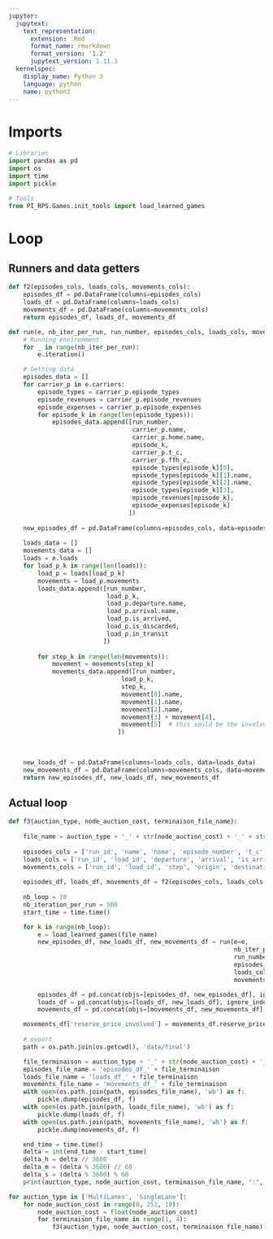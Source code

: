 ```yaml
---
jupyter:
  jupytext:
    text_representation:
      extension: .Rmd
      format_name: rmarkdown
      format_version: '1.2'
      jupytext_version: 1.11.3
  kernelspec:
    display_name: Python 3
    language: python
    name: python3
---
```


# Imports

```python
# Libraries
import pandas as pd
import os
import time 
import pickle

# Tools
from PI_RPS.Games.init_tools import load_learned_games
```

<!-- #region tags=[] -->
# Loop
## Runners and data getters
<!-- #endregion -->

```python
def f2(episodes_cols, loads_cols, movements_cols):
    episodes_df = pd.DataFrame(columns=episodes_cols)
    loads_df = pd.DataFrame(columns=loads_cols)
    movements_df = pd.DataFrame(columns=movements_cols)
    return episodes_df, loads_df, movements_df
```

```python
def run(e, nb_iter_per_run, run_number, episodes_cols, loads_cols, movements_cols):
    # Running environment
    for _ in range(nb_iter_per_run):
        e.iteration()

    # Getting data
    episodes_data = []
    for carrier_p in e.carriers:
        episode_types = carrier_p.episode_types
        episode_revenues = carrier_p.episode_revenues
        episode_expenses = carrier_p.episode_expenses
        for episode_k in range(len(episode_types)):
            episodes_data.append([run_number,
                                  carrier_p.name,
                                  carrier_p.home.name,
                                  episode_k,
                                  carrier_p.t_c,
                                  carrier_p.ffh_c,
                                  episode_types[episode_k][0],
                                  episode_types[episode_k][1].name,
                                  episode_types[episode_k][2].name,
                                  episode_types[episode_k][3],
                                  episode_revenues[episode_k],
                                  episode_expenses[episode_k]
                                 ])
            
    new_episodes_df = pd.DataFrame(columns=episodes_cols, data=episodes_data)
    
    loads_data = []
    movements_data = []
    loads = e.loads
    for load_p_k in range(len(loads)):
        load_p = loads[load_p_k]
        movements = load_p.movements
        loads_data.append([run_number,
                           load_p_k,
                           load_p.departure.name,
                           load_p.arrival.name,
                           load_p.is_arrived,
                           load_p.is_discarded,
                           load_p.in_transit
                          ])
        
        for step_k in range(len(movements)):
            movement = movements[step_k]
            movements_data.append([run_number,
                               load_p_k,
                               step_k,
                               movement[0].name,
                               movement[1].name,
                               movement[2].name,
                               movement[3] + movement[4],
                               movement[5]  # this sould be the involvment of reserve price in the movement
                              ])
            
    
    
    new_loads_df = pd.DataFrame(columns=loads_cols, data=loads_data)
    new_movements_df = pd.DataFrame(columns=movements_cols, data=movements_data)
    return new_episodes_df, new_loads_df, new_movements_df
```

## Actual loop

```python
def f3(auction_type, node_auction_cost, terminaison_file_name):
    
    file_name = auction_type + '_' + str(node_auction_cost) + '_' + str(terminaison_file_name) + '.bin'
    
    episodes_cols = ['run_id', 'name', 'home', 'episode_number', 't_c', 'ffh_c', 'type', 'origin', 'destination', 'reserve_price_involved', 'revenue', 'cost']
    loads_cols = ['run_id', 'load_id', 'departure', 'arrival', 'is_arrived', 'is_discarded', 'in_transit']
    movements_cols = ['run_id', 'load_id', 'step', 'origin', 'destination', 'carrier', 'price', 'reserve_price_involved']
    
    episodes_df, loads_df, movements_df = f2(episodes_cols, loads_cols, movements_cols)
    
    nb_loop = 10
    nb_iteration_per_run = 500
    start_time = time.time()

    for k in range(nb_loop):
        e = load_learned_games(file_name)
        new_episodes_df, new_loads_df, new_movements_df = run(e=e,
                                                              nb_iter_per_run=nb_iteration_per_run,
                                                              run_number=k,
                                                              episodes_cols=episodes_cols,
                                                              loads_cols=loads_cols,
                                                              movements_cols=movements_cols)

        episodes_df = pd.concat(objs=[episodes_df, new_episodes_df], ignore_index=True)
        loads_df = pd.concat(objs=[loads_df, new_loads_df], ignore_index=True)
        movements_df = pd.concat(objs=[movements_df, new_movements_df], ignore_index=True)

    movements_df['reserve_price_involved'] = movements_df.reserve_price_involved.astype(bool)
    
    # export
    path = os.path.join(os.getcwd(), 'data/final')

    file_terminaison = auction_type + '_' + str(node_auction_cost) + '_' + str(terminaison_file_name) + '.bin'
    episodes_file_name = 'episodes_df_' + file_terminaison
    loads_file_name = 'loads_df_' + file_terminaison
    movements_file_name = 'movements_df_' + file_terminaison
    with open(os.path.join(path, episodes_file_name), 'wb') as f:
        pickle.dump(episodes_df, f)
    with open(os.path.join(path, loads_file_name), 'wb') as f:
        pickle.dump(loads_df, f)
    with open(os.path.join(path, movements_file_name), 'wb') as f:
        pickle.dump(movements_df, f)

    end_time = time.time()
    delta = int(end_time - start_time)
    delta_h = delta // 3600
    delta_m = (delta % 3600) // 60
    delta_s = (delta % 3600) % 60
    print(auction_type, node_auction_cost, terminaison_file_name, ":", "{}h{}m{}s".format(delta_h, delta_m, delta_s))
```

```python
for auction_type in ['MultiLanes', 'SingleLane']:
    for node_auction_cost in range(0, 251, 10):
        node_auction_cost = float(node_auction_cost)
        for terminaison_file_name in range(1, 4):
            f3(auction_type, node_auction_cost, terminaison_file_name)
```

```python

```
